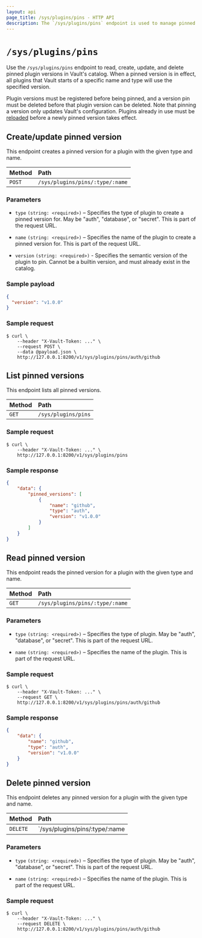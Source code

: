 ```yaml
---
layout: api
page_title: /sys/plugins/pins - HTTP API
description: The `/sys/plugins/pins` endpoint is used to manage pinned plugin versions.
---
```


# `/sys/plugins/pins`

Use the `/sys/plugins/pins` endpoint to read, create, update, and delete pinned
plugin versions in Vault's catalog. When a pinned version is in effect, all
plugins that Vault starts of a specific name and type will use the specified
version.

Plugin versions must be registered before being pinned, and a version pin must be
deleted before that plugin version can be deleted. Note that pinning a version
only updates Vault's configuration. Plugins already in use must be
[reloaded](/vault/api-docs/system/plugins-reload) before a newly pinned version
takes effect.

## Create/update pinned version

This endpoint creates a pinned version for a plugin with the given type and name.

| Method | Path                            |
| :----- | :------------------------------ |
| `POST` | `/sys/plugins/pins/:type/:name` |

### Parameters

- `type` `(string: <required>)` – Specifies the type of plugin to create a pinned
  version for. May be "auth", "database", or "secret". This is part of the request
  URL.

- `name` `(string: <required>)` – Specifies the name of the plugin to create a
  pinned version for. This is part of the request URL.

- `version` `(string: <required>)` - Specifies the semantic version of the plugin
  to pin. Cannot be a builtin version, and must already exist in the catalog.

### Sample payload

```json
{
  "version": "v1.0.0"
}
```

### Sample request

```shell-session
$ curl \
    --header "X-Vault-Token: ..." \
    --request POST \
    --data @payload.json \
    http://127.0.0.1:8200/v1/sys/plugins/pins/auth/github
```

## List pinned versions

This endpoint lists all pinned versions.

| Method | Path                |
| :----- | :------------------ |
| `GET`  | `/sys/plugins/pins` |

### Sample request

```shell-session
$ curl \
    --header "X-Vault-Token: ..." \
    http://127.0.0.1:8200/v1/sys/plugins/pins
```

### Sample response

```json
{
    "data": {
        "pinned_versions": [
            {
                "name": "github",
                "type": "auth",
                "version": "v1.0.0"
            }
        ]
    }
}
```

## Read pinned version

This endpoint reads the pinned version for a plugin with the given type and name.

| Method | Path                            |
| :----- | :------------------------------ |
| `GET`  | `/sys/plugins/pins/:type/:name` |

### Parameters

- `type` `(string: <required>)` – Specifies the type of plugin. May be "auth",
  "database", or "secret". This is part of the request URL.

- `name` `(string: <required>)` – Specifies the name of the plugin. This is
  part of the request URL.

### Sample request

```shell-session
$ curl \
    --header "X-Vault-Token: ..." \
    --request GET \
    http://127.0.0.1:8200/v1/sys/plugins/pins/auth/github
```

### Sample response

```json
{
    "data": {
        "name": "github",
        "type": "auth",
        "version": "v1.0.0"
    }
}
```

## Delete pinned version

This endpoint deletes any pinned version for a plugin with the given type and name.

| Method   | Path                           |
| :------- | :----------------------------- |
| `DELETE` | `/sys/plugins/pins/:type/:name |

### Parameters

- `type` `(string: <required>)` – Specifies the type of plugin. May be "auth",
  "database", or "secret". This is part of the request URL.

- `name` `(string: <required>)` – Specifies the name of the plugin. This is
  part of the request URL.

### Sample request

```shell-session
$ curl \
    --header "X-Vault-Token: ..." \
    --request DELETE \
    http://127.0.0.1:8200/v1/sys/plugins/pins/auth/github
```
